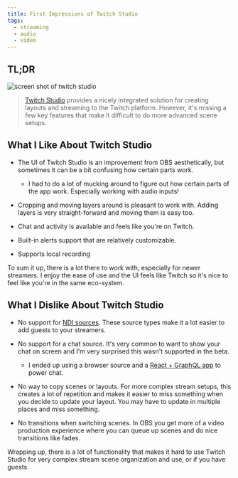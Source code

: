 ```yaml
---
title: First Impressions of Twitch Studio
tags:
  - streaming
  - audio
  - video
---
```


## TL;DR

![screen shot of twitch studio](./twitch-studio.png)

> [Twitch Studio](https://www.twitch.tv/broadcast/studio) provides a nicely integrated solution for creating layouts and streaming to the Twitch platform. However, it's missing a few key features that make it difficult to do more advanced scene setups.

## What I Like About Twitch Studio

- The UI of Twitch Studio is an improvement from OBS aesthetically, but sometimes it can be a bit confusing how certain parts work.

  - I had to do a lot of mucking around to figure out how certain parts of the app work. Especially working with audio inputs!

- Cropping and moving layers around is pleasant to work with. Adding layers is very straight-forward and moving them is easy too.

- Chat and activity is available and feels like you're on Twitch.

- Built-in alerts support that are relatively customizable.

- Supports local recording

To sum it up, there is a lot there to work with, especially for newer streamers. I enjoy the ease of use and the UI feels like Twitch so it's nice to feel like you're in the same eco-system.

## What I Dislike About Twitch Studio

- No support for [NDI sources](https://www.skype.com/en/content-creators/). These source types make it a lot easier to add guests to your streamers.

- No support for a chat source. It's very common to want to show your chat on screen and I'm very surprised this wasn't supported in the beta.

  - I ended up using a browser source and a [React + GraphQL app](https://github.com/kkemple/the-worst-dev-stream-helpers) to power chat.

- No way to copy scenes or layouts. For more complex stream setups, this creates a lot of repetition and makes it easier to miss something when you decide to update your layout. You may have to update in multiple places and miss something.

- No transitions when switching scenes. In OBS you get more of a video production experience where you can queue up scenes and do nice transitions like fades.

Wrapping up, there is a lot of functionality that makes it hard to use Twitch Studio for very complex stream scene organization and use, or if you have guests.
